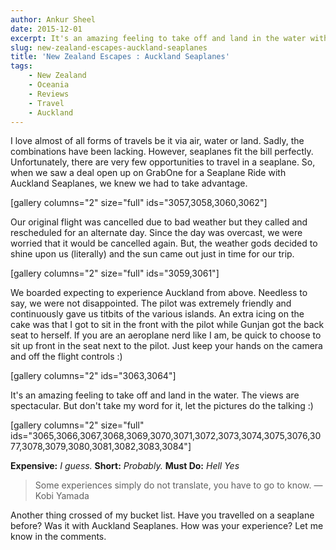 ```yaml
---
author: Ankur Sheel
date: 2015-12-01
excerpt: It's an amazing feeling to take off and land in the water with Auckland Seaplanes. We boarded expecting to experience Auckland from above. We were not disappointed.
slug: new-zealand-escapes-auckland-seaplanes
title: 'New Zealand Escapes : Auckland Seaplanes'
tags:
    - New Zealand
    - Oceania
    - Reviews
    - Travel
    - Auckland
---
```


I love almost of all forms of travels be it via air, water or land. Sadly, the combinations have been lacking. However, seaplanes fit the bill perfectly. Unfortunately, there are very few opportunities to travel in a seaplane. So, when we saw a deal open up on GrabOne for a Seaplane Ride with Auckland Seaplanes, we knew we had to take advantage.

[gallery columns="2" size="full" ids="3057,3058,3060,3062"]

Our original flight was cancelled due to bad weather but they called and rescheduled for an alternate day. Since the day was overcast, we were worried that it would be cancelled again. But, the weather gods decided to shine upon us (literally) and the sun came out just in time for our trip.

[gallery columns="2" size="full" ids="3059,3061"]

We boarded expecting to experience Auckland from above. Needless to say, we were not disappointed. The pilot was extremely friendly and continuously gave us titbits of the various islands. An extra icing on the cake was that I got to sit in the front with the pilot while Gunjan got the back seat to herself. If you are an aeroplane nerd like I am, be quick to choose to sit up front in the seat next to the pilot. Just keep your hands on the camera and off the flight controls :)

[gallery columns="2" ids="3063,3064"]

It's an amazing feeling to take off and land in the water. The views are spectacular. But don't take my word for it, let the pictures do the talking :)

[gallery columns="2" size="full" ids="3065,3066,3067,3068,3069,3070,3071,3072,3073,3074,3075,3076,3077,3078,3079,3080,3081,3082,3083,3084"]

**Expensive:** _I guess._ **Short:** _Probably._ **Must Do:** _Hell Yes_

<blockquote>Some experiences simply do not translate, you have to go to know. ― Kobi Yamada</blockquote>

Another thing crossed of my bucket list.
Have you travelled on a seaplane before? Was it with Auckland Seaplanes. How was your experience? Let me know in the comments.
